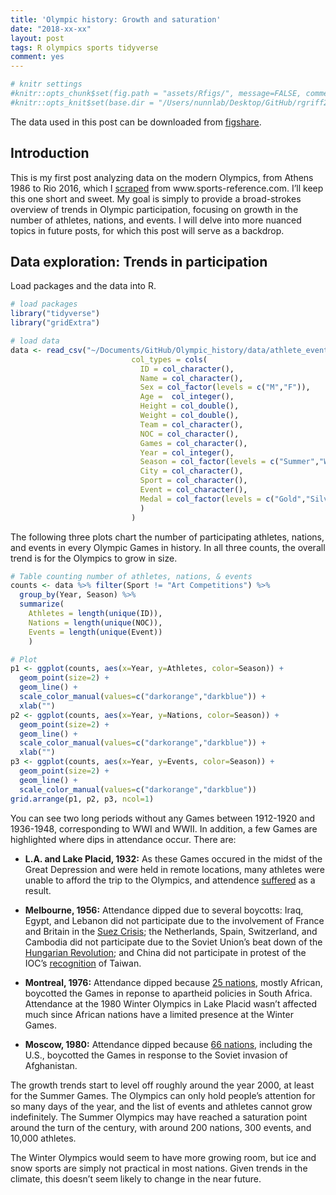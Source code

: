 ```yaml
---
title: 'Olympic history: Growth and saturation'
date: "2018-xx-xx"
layout: post
tags: R olympics sports tidyverse
comment: yes
---
```


```r
# knitr settings
#knitr::opts_chunk$set(fig.path = "assets/Rfigs/", message=FALSE, comment="> ", fig.align='center')
#knitr::opts_knit$set(base.dir = "/Users/nunnlab/Desktop/GitHub/rgriff23.github.io/", base.url = "/")
```

The data used in this post can be downloaded from [figshare](https://figshare.com/articles/Olympic_history_longitudinal_data_scraped_from_www_sports-reference_com/6121274). 

## Introduction

This is my first post analyzing data on the modern Olympics, from Athens 1986 to Rio 2016, which I [scraped](https://rgriff23.github.io/2018/05/27/olympic-history-1-web-scraping.html) from www.sports-reference.com. I'll keep this one short and sweet. My goal is simply to provide a broad-strokes overview of trends in Olympic participation, focusing on growth in the number of athletes, nations, and events. I will delve into more nuanced topics in future posts, for which this post will serve as a backdrop. 

## Data exploration: Trends in participation

Load packages and the data into R.

```r
# load packages
library("tidyverse")
library("gridExtra")

# load data 
data <- read_csv("~/Documents/GitHub/Olympic_history/data/athlete_events.csv",
                           col_types = cols(
                             ID = col_character(),
                             Name = col_character(),
                             Sex = col_factor(levels = c("M","F")),
                             Age =  col_integer(),
                             Height = col_double(),
                             Weight = col_double(),
                             Team = col_character(),
                             NOC = col_character(),
                             Games = col_character(),
                             Year = col_integer(),
                             Season = col_factor(levels = c("Summer","Winter")),
                             City = col_character(),
                             Sport = col_character(),
                             Event = col_character(),
                             Medal = col_factor(levels = c("Gold","Silver","Bronze"))
                             )
                           )
```

The following three plots chart the number of participating athletes, nations, and events in every Olympic Games in history. In all three counts, the overall trend is for the Olympics to grow in size.

```r
# Table counting number of athletes, nations, & events
counts <- data %>% filter(Sport != "Art Competitions") %>%
  group_by(Year, Season) %>%
  summarize(
    Athletes = length(unique(ID)),
    Nations = length(unique(NOC)),
    Events = length(unique(Event))
    )

# Plot
p1 <- ggplot(counts, aes(x=Year, y=Athletes, color=Season)) +
  geom_point(size=2) +
  geom_line() +
  scale_color_manual(values=c("darkorange","darkblue")) +
  xlab("")
p2 <- ggplot(counts, aes(x=Year, y=Nations, color=Season)) +
  geom_point(size=2) +
  geom_line() +
  scale_color_manual(values=c("darkorange","darkblue")) +
  xlab("")
p3 <- ggplot(counts, aes(x=Year, y=Events, color=Season)) +
  geom_point(size=2) +
  geom_line() +
  scale_color_manual(values=c("darkorange","darkblue"))
grid.arrange(p1, p2, p3, ncol=1)
```

You can see two long periods without any Games between 1912-1920 and 1936-1948, corresponding to WWI and WWII. In addition, a few Games are highlighted where dips in attendance occur. There are:

- **L.A. and Lake Placid, 1932:** As these Games occured in the midst of the Great Depression and were held in remote locations, many athletes were unable to afford the trip to the Olympics, and attendence [suffered](https://history.fei.org/node/26) as a result. 

- **Melbourne, 1956:** Attendance dipped due to several boycotts: Iraq, Egypt, and Lebanon did not participate due to the involvement of France and Britain in the [Suez Crisis](https://en.wikipedia.org/wiki/Suez_Crisis); the Netherlands, Spain, Switzerland, and Cambodia did not participate due to the Soviet Union's beat down of the [Hungarian Revolution](https://en.wikipedia.org/wiki/Hungarian_Revolution_of_1956); and China did not participate in protest of the IOC's [recognition](https://en.wikipedia.org/wiki/Chinese_Taipei_at_the_Olympics) of Taiwan.   

- **Montreal, 1976:** Attendance dipped because [25 nations](https://www.nytimes.com/1976/07/18/archives/22-african-countries-boycott-opening-ceremony-of-olympic-games.html), mostly African, boycotted the Games in reponse to apartheid policies in South Africa. Attendance at the 1980 Winter Olympics in Lake Placid wasn't affected much since African nations have a limited presence at the Winter Games.

- **Moscow, 1980:** Attendance dipped because [66 nations](https://www.history.com/this-day-in-history/carter-announces-olympic-boycott), including the U.S., boycotted the Games in response to the Soviet invasion of Afghanistan. 

The growth trends start to level off roughly around the year 2000, at least for the Summer Games. The Olympics can only hold people's attention for so many days of the year, and the list of events and athletes cannot grow indefinitely. The Summer Olympics may have reached a saturation point around the turn of the century, with around 200 nations, 300 events, and 10,000 athletes. 

The Winter Olympics would seem to have more growing room, but ice and snow sports are simply not practical in most nations. Given trends in the climate, this doesn't seem likely to change in the near future.


